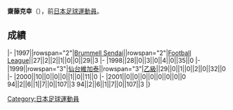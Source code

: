 {{unreferenced|time=2013-07-15T14:42:33+00:00}}
{{Infobox football biography
|name=齋藤克幸
|image=
|fullname=齋藤克幸
|birth_date={{Birth date and age|1973|4|7}}
|cityofbirth=[[福島縣|福島縣]]
|countryofbirth=[[日本|日本]]
|position=[[後衛_(足球)|後衛]]
|currentclub=
|years=1997-2001
|clubs=[[仙台維加泰|Brummell Sendai/仙台維加泰]]
|caps(goals)=
|nationalyears=
|nationalteam=
|nationalcaps(goals)=
}}
'''齋藤克幸'''（{{Bd|1973年|4月7日||}}），前[[日本|日本]][[足球|足球]][[運動員|運動員]]。

==成績==
{{Football player club statistics 1|YYN}}
{{Football player club statistics 2|JPN|YYN}}
|-
|1997||rowspan="2"|[[仙台維加泰|Brummell Sendai]]||rowspan="2"|[[Japan_Football_League|Football League]]||27||2||2||1||0||0||29||3
|-
|1998||28||0||3||0||4||0||35||0
|-
|1999||rowspan="3"|[[仙台維加泰|仙台維加泰]]||rowspan="3"|[[日本職業足球乙級聯賽|乙級]]||29||0||1||0||2||0||32||0
|-
|2000||10||0||0||0||1||0||11||0
|-
|2001||0||0||0||0||0||0||0||0
{{Football player club statistics 3|1|JPN}}94||2||6||1||7||0||107||3
{{Football player club statistics 5}}94||2||6||1||7||0||107||3
|}

{{Japan-sport-bio-stub}}
{{Soccer-player-stub}}
[[Category:日本足球運動員|Category:日本足球運動員]]